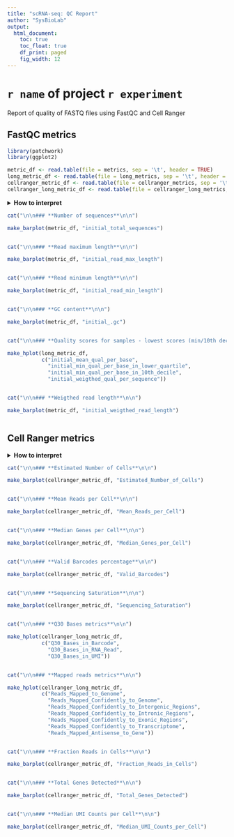 ```yaml
---  
title: "scRNA-seq: QC Report"
author: "SysBioLab"
output: 
  html_document:
    toc: true
    toc_float: true
    df_print: paged
    fig_width: 12
---
```


<!-- Sergio Alías, 20230706 -->
<!-- Last modified 20230928 -->

<style type='text/css'>
    body .main-container {
        max-width: 90%;

    }

    .plot_real_size {
      overflow: scroll;
      max-height: 600px;
    }

    .plot_real_size img{
      max-width: none;
      max-height: none;
    }

    embed {
   
  }   
</style>

<style>
.dropdown-content {
  display: none;
}

.dropdown:hover .dropdown-content {
  display: block;
}
</style>

<style>
  .superbigimage{
      overflow-x:scroll;
      white-space: nowrap;
  }

  .superbigimage img{
     max-width: none;
  }


</style>

# `r name` of project `r experiment`

Report of quality of FASTQ files using FastQC and Cell Ranger

## FastQC metrics

```r
library(patchwork)
library(ggplot2)

metric_df <- read.table(file = metrics, sep = '\t', header = TRUE)
long_metric_df <- read.table(file = long_metrics, sep = '\t', header = FALSE)
cellranger_metric_df <- read.table(file = cellranger_metrics, sep = '\t', header = TRUE)
cellranger_long_metric_df <- read.table(file = cellranger_long_metrics, sep = '\t', header = FALSE)
```

<details>
<summary>**How to interpret**</summary>
<br>

Metrics from the FASTQ files:

- **Number of sequences**: Total number of sequences in the FASTQ file. More sequences means more sequencing depth.
- **Read maximum length**: Maximum read length. It is usual that R2 reads have more length than R1.
- **Read minimum length**: Minimum read legnth. They do not have to be the same as the maximum reading lengths, but they should be consistent with them.
- **GC content**: Guanine-cytosine content. Percentage of nitrogenous bases that are either guanine (G) or cytosine (C). We expect values around 50%.
- **Quality scores - mean quality per base**: Quality is measured with the Phred score (Q), which is typically in the range 2 - 40, but higher and lower values are sometimes used. The higher the Phred score, the higher the quality.
- **Quality scores - mean quality per base in lower quartile**: Same as the previous one, but focusing in the lower quartile.
- **Quality scores - mean quality per base in 10th decile**: Same as the previous one, but focusing in the tenth decile.
- **Quality scores - weigthed quality per sequence**: Same as the previous one, but the mean is calculated by sequence and weighted by sequence length.
- **Mean indeterminations per base**: Mean of the percent of bases at each position with no base call (N).
- **Weigthed read length**: Weighted mean of read length.

</details>

<div class="superbigimage">
```r

cat("\n\n### **Number of sequences**\n\n")

make_barplot(metric_df, "initial_total_sequences")

```
</div>

<div class="superbigimage">
```r

cat("\n\n### **Read maximum length**\n\n")

make_barplot(metric_df, "initial_read_max_length")

```
</div>

<div class="superbigimage">
```r

cat("\n\n### **Read minimum length**\n\n")

make_barplot(metric_df, "initial_read_min_length")

```
</div>

<div class="superbigimage">
```r

cat("\n\n### **GC content**\n\n")

make_barplot(metric_df, "initial_.gc")

```
</div>

<div class="superbigimage">
```r

cat("\n\n### **Quality scores for samples - lowest scores (min/10th decile) and weighted average**\n\n")

make_hplot(long_metric_df, 
           c("initial_mean_qual_per_base",
             "initial_min_qual_per_base_in_lower_quartile",
             "initial_min_qual_per_base_in_10th_decile", 
             "initial_weigthed_qual_per_sequence"))

```
</div>

<!-- <div class="superbigimage"> -->
<!-- ```{r initial_mean_indeterminations_per_base, eval=TRUE, results='asis', echo=FALSE} -->

<!-- cat("\n\n### **Mean indeterminations per base**\n\n") -->

<!-- make_barplot(metric_df, "initial_mean_indeterminations_per_base") -->

<!-- ``` -->
<!-- </div> -->

<div class="superbigimage">
```r

cat("\n\n### **Weigthed read length**\n\n")

make_barplot(metric_df, "initial_weigthed_read_length")

```
</div>

## Cell Ranger metrics

<details>
<summary>**How to interpret**</summary>
<br>

Metrics from the Cell Ranger alignment/single-cell matrix:

- **Estimated Number of Cells**: Number of barcodes associated with at least one cell.
- **Mean Reads per Cell**: Total number of sequenced reads divided by the number of barcodes associated with cell-containing partitions.
- **Median Genes per Cell**: Median number of genes detected per cell-associated barcode. Detection is defined as the presence of at least 1 UMI count.
- **Valid Barcodes percentage**: Fraction of reads with barcodes that match the whitelist after barcode correction.
- **Sequencing Saturation**: Fraction of reads originating from an already-observed UMI. This is a function of library complexity and sequencing depth. More specifically, this is the fraction of confidently mapped, valid cell-barcode, valid UMI reads that had a non-unique (cell-barcode, UMI, gene).
- **Q30 Bases in Barcode**: Fraction of cell barcode bases with Q-score >= 30, excluding very low quality/no-call (Q <= 2) bases from the denominator.
- **Q30 Bases in RNA Read**: Fraction of RNA read bases with Q-score >= 30, excluding very low quality/no-call (Q <= 2) bases from the denominator. 
- **Q30 Bases in UMI**: Fraction of UMI bases with Q-score >= 30, excluding very low quality/no-call (Q <= 2) bases from the denominator.
- **Reads Mapped to Genome**: Fraction of reads that mapped to the genome.
- **Reads Mapped Confidently to Genome**: Fraction of reads that mapped uniquely to the genome. If a gene mapped to exonic loci from a single gene and also to non-exonic loci, it is considered uniquely mapped to one of the exonic loci.
- **Reads Mapped Confidently to Intergenic Regions**: Fraction of reads that mapped uniquely to an intergenic region of the genome.
- **Reads Mapped Confidently to Intronic Regions**: Fraction of reads that mapped uniquely to an intronic region of the genome.
- **Reads Mapped Confidently to Exonic Regions**: Fraction of reads that mapped uniquely to an exonic region of the genome.
- **Reads Mapped Confidently to Transcriptome**: Fraction of reads that mapped to a unique gene in the transcriptome. The read must be consistent with annotated splice junctions. These reads are considered for UMI counting.
- **Reads Mapped Antisense to Gene**: Fraction of reads confidently mapped to the transcriptome, but on the opposite strand of their annotated gene. A read is counted as antisense if it has any alignments that are consistent with an exon of a transcript but antisense to it, and has no sense alignments. Ideal < 20%. Rates of up to 40% are common for single nuclei samples. Higher fraction of antisense reads may indicate use of an incorrect chemistry type, or an issue with the reference transcriptome.
- **Fraction Reads in Cells**: Fraction of valid-barcode, confidently-mapped reads with cell-associated barcodes.
- **Total Genes Detected**: Number of genes with at least one UMI count in any cell.
- **Median UMI Counts per Cell**: The median number of UMI counts per %s cell-associated barcode.

</details>

<div class="superbigimage">
```r

cat("\n\n### **Estimated Number of Cells**\n\n")

make_barplot(cellranger_metric_df, "Estimated_Number_of_Cells")

```
</div>

<div class="superbigimage">
```r

cat("\n\n### **Mean Reads per Cell**\n\n")

make_barplot(cellranger_metric_df, "Mean_Reads_per_Cell")

```
</div>

<div class="superbigimage">
```r

cat("\n\n### **Median Genes per Cell**\n\n")

make_barplot(cellranger_metric_df, "Median_Genes_per_Cell")

```
</div>

<div class="superbigimage">
```r

cat("\n\n### **Valid Barcodes percentage**\n\n")

make_barplot(cellranger_metric_df, "Valid_Barcodes")

```
</div>

<div class="superbigimage">
```r

cat("\n\n### **Sequencing Saturation**\n\n")

make_barplot(cellranger_metric_df, "Sequencing_Saturation")

```
</div>

<div class="superbigimage">
```r

cat("\n\n### **Q30 Bases metrics**\n\n")

make_hplot(cellranger_long_metric_df, 
           c("Q30_Bases_in_Barcode",
             "Q30_Bases_in_RNA_Read",
             "Q30_Bases_in_UMI"))

```
</div>

<div class="superbigimage">
```r

cat("\n\n### **Mapped reads metrics**\n\n")

make_hplot(cellranger_long_metric_df, 
           c("Reads_Mapped_to_Genome",
             "Reads_Mapped_Confidently_to_Genome",
             "Reads_Mapped_Confidently_to_Intergenic_Regions",
             "Reads_Mapped_Confidently_to_Intronic_Regions",
             "Reads_Mapped_Confidently_to_Exonic_Regions",
             "Reads_Mapped_Confidently_to_Transcriptome",
             "Reads_Mapped_Antisense_to_Gene"))

```
</div>

<div class="superbigimage">
```r

cat("\n\n### **Fraction Reads in Cells**\n\n")

make_barplot(cellranger_metric_df, "Fraction_Reads_in_Cells")

```
</div>

<div class="superbigimage">
```r

cat("\n\n### **Total Genes Detected**\n\n")

make_barplot(cellranger_metric_df, "Total_Genes_Detected")

```
</div>

<div class="superbigimage">
```r

cat("\n\n### **Median UMI Counts per Cell**\n\n")

make_barplot(cellranger_metric_df, "Median_UMI_Counts_per_Cell")

```
</div>